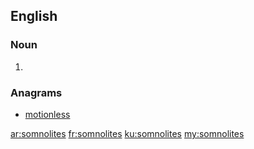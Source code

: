 ==English==

===Noun===
{{head|en|plural}}

# {{plural of|somnolite|lang=en}}

===Anagrams===
* [[motionless#English|motionless]]

[[ar:somnolites]]
[[fr:somnolites]]
[[ku:somnolites]]
[[my:somnolites]]